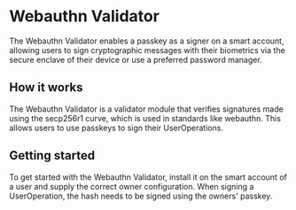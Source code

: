 # Webauthn Validator

The Webauthn Validator enables a passkey as a signer on a smart account, allowing users to sign cryptographic messages with their biometrics via the secure enclave of their device or use a preferred password manager.

## How it works

The Webauthn Validator is a validator module that verifies signatures made using the secp256r1 curve, which is used in standards like webauthn. This allows users to use passkeys to sign their UserOperations.

## Getting started

To get started with the Webauthn Validator, install it on the smart account of a user and supply the correct owner configuration. When signing a UserOperation, the hash needs to be signed using the owners' passkey.
